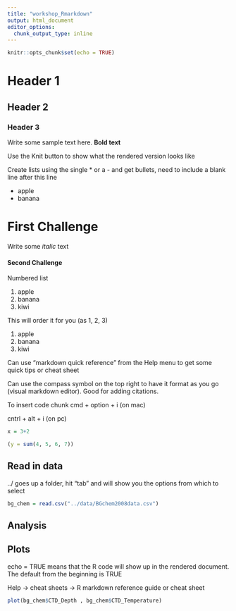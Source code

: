 ```yaml
---
title: "workshop_Rmarkdown"
output: html_document
editor_options: 
  chunk_output_type: inline
---
```


```r
knitr::opts_chunk$set(echo = TRUE)
```

# Header 1

## Header 2

### Header 3

Write some sample text here. **Bold text**

Use the Knit button to show what the rendered version looks like

Create lists using the single \* or a - and get bullets, need to include a blank line after this line

-   apple
-   banana

# First Challenge

Write some *italic* text

#### **Second Challenge**

Numbered list

1.  apple
2.  banana
3.  kiwi

This will order it for you (as 1, 2, 3)

1.  apple
2.  banana
3.  kiwi

Can use "markdown quick reference" from the Help menu to get some quick tips or cheat sheet

Can use the compass symbol on the top right to have it format as you go (visual markdown editor). Good for adding citations.

To insert code chunk
cmd + option + i (on mac)

cntrl + alt + i (on pc)

```r

x = 3+2

(y = sum(4, 5, 6, 7))

```

## Read in data

../ goes up a folder, hit "tab" and will show you the options from which to select

```r

bg_chem = read.csv("../data/BGchem2008data.csv")

```


## Analysis

## Plots

echo = TRUE means that the R code will show up in the rendered document. The default from the beginning is TRUE

Help -> cheat sheets -> R markdown reference guide or cheat sheet

```r

plot(bg_chem$CTD_Depth , bg_chem$CTD_Temperature)

```


